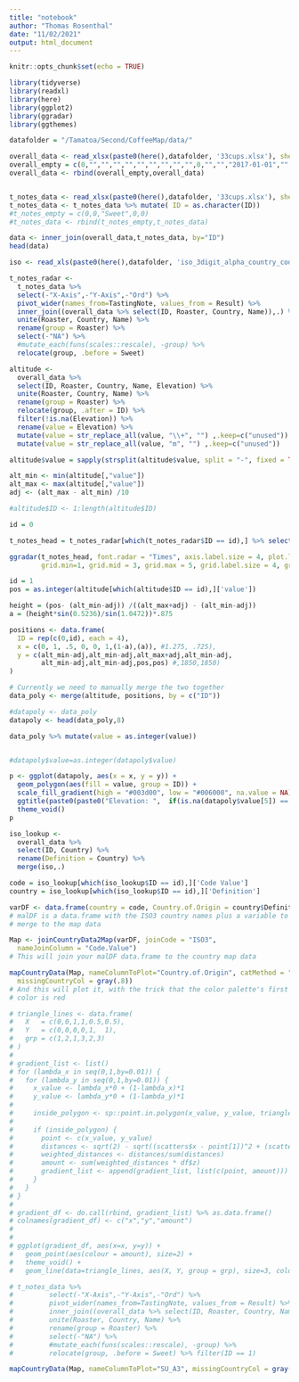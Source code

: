 ```yaml
---
title: "notebook"
author: "Thomas Rosenthal"
date: "11/02/2021"
output: html_document
---
```


```r
knitr::opts_chunk$set(echo = TRUE)
```

```r
library(tidyverse)
library(readxl)
library(here)
library(ggplot2)
library(ggradar)
library(ggthemes)
```


```r
datafolder = "/Tamatoa/Second/CoffeeMap/data/" 

overall_data <- read_xlsx(paste0(here(),datafolder, '33cups.xlsx'), sheet = "Overall")
overall_empty = c(0,"","","","","","","","","",0,"","","2017-01-01","","",0)
overall_data <- rbind(overall_empty,overall_data)


t_notes_data <- read_xlsx(paste0(here(),datafolder, '33cups.xlsx'), sheet = "T_Notes")
t_notes_data <- t_notes_data %>% mutate( ID = as.character(ID))
#t_notes_empty = c(0,0,"Sweet",0,0)
#t_notes_data <- rbind(t_notes_empty,t_notes_data)
```

```r
data <- inner_join(overall_data,t_notes_data, by="ID")
head(data)
```


```r
iso <- read_xls(paste0(here(),datafolder, 'iso_3digit_alpha_country_codes.xls'))
```

```r
t_notes_radar <- 
  t_notes_data %>% 
  select(-"X-Axis",-"Y-Axis",-"Ord") %>%  
  pivot_wider(names_from=TastingNote, values_from = Result) %>% 
  inner_join((overall_data %>% select(ID, Roaster, Country, Name)),.) %>% 
  unite(Roaster, Country, Name) %>% 
  rename(group = Roaster) %>% 
  select(-"NA") %>% 
  #mutate_each(funs(scales::rescale), -group) %>% 
  relocate(group, .before = Sweet)
```
```r
altitude <- 
  overall_data %>% 
  select(ID, Roaster, Country, Name, Elevation) %>% 
  unite(Roaster, Country, Name) %>% 
  rename(group = Roaster) %>% 
  relocate(group, .after = ID) %>% 
  filter(!is.na(Elevation)) %>% 
  rename(value = Elevation) %>% 
  mutate(value = str_replace_all(value, "\\+", "") ,.keep=c("unused")) %>% 
  mutate(value = str_replace_all(value, "m", "") ,.keep=c("unused")) 

altitude$value = sapply(strsplit(altitude$value, split = "-", fixed = TRUE), function(k) mean(as.numeric(k)))

alt_min <- min(altitude[,"value"])
alt_max <- max(altitude[,"value"])
adj <- (alt_max - alt_min) /10

#altitude$ID <- 1:length(altitude$ID)
```

```r
id = 0
```

```r
t_notes_head = t_notes_radar[which(t_notes_radar$ID == id),] %>% select(-group) %>% mutate_if(is.character,as.numeric) 

ggradar(t_notes_head, font.radar = "Times", axis.label.size = 4, plot.legend = TRUE, values.radar= c(1,3,5),
        grid.min=1, grid.mid = 3, grid.max = 5, grid.label.size = 4, group.point.size = 3, group.colours = "#000000")
```

```r
id = 1
pos = as.integer(altitude[which(altitude$ID == id),]['value'])

height = (pos- (alt_min-adj)) /((alt_max+adj) - (alt_min-adj))
a = (height*sin(0.5236)/sin(1.0472))*.875

positions <- data.frame(
  ID = rep(c(0,id), each = 4),
  x = c(0, 1, .5, 0, 0, 1,(1-a),(a)), #1.275, .725),
  y = c(alt_min-adj,alt_min-adj,alt_max+adj,alt_min-adj,
        alt_min-adj,alt_min-adj,pos,pos) #,1850,1850)
)

# Currently we need to manually merge the two together
data_poly <- merge(altitude, positions, by = c("ID"))

#datapoly <- data_poly
datapoly <- head(data_poly,8)

data_poly %>% mutate(value = as.integer(value))


#datapoly$value=as.integer(datapoly$value)

p <- ggplot(datapoly, aes(x = x, y = y)) +
  geom_polygon(aes(fill = value, group = ID)) +
  scale_fill_gradient(high = "#003d00", low = "#006000", na.value = NA) +
  ggtitle(paste0(paste0("Elevation: ",  if(is.na(datapoly$value[5]) == TRUE){"Unknown"}else{datapoly$value[5]}), " MASL")) +
  theme_void()
p
```

```r

iso_lookup <- 
  overall_data %>% 
  select(ID, Country) %>%
  rename(Definition = Country) %>% 
  merge(iso,.)

code = iso_lookup[which(iso_lookup$ID == id),]['Code Value']
country = iso_lookup[which(iso_lookup$ID == id),]['Definition']

varDF <- data.frame(country = code, Country.of.Origin = country$Definition)
# malDF is a data.frame with the ISO3 country names plus a variable to
# merge to the map data

Map <- joinCountryData2Map(varDF, joinCode = "ISO3",
  nameJoinColumn = "Code.Value")
# This will join your malDF data.frame to the country map data

mapCountryData(Map, nameColumnToPlot="Country.of.Origin", catMethod = "categorical",
  missingCountryCol = gray(.8))
# And this will plot it, with the trick that the color palette's first
# color is red
```


```r
# triangle_lines <- data.frame(
#   X   = c(0,0,1,1,0.5,0.5),
#   Y   = c(0,0,0,0,1,  1),
#   grp = c(1,2,1,3,2,3)
# )
# 
# gradient_list <- list()
# for (lambda_x in seq(0,1,by=0.01)) {
#   for (lambda_y in seq(0,1,by=0.01)) {
#     x_value <- lambda_x*0 + (1-lambda_x)*1
#     y_value <- lambda_y*0 + (1-lambda_y)*1
#     
#     inside_polygon <- sp::point.in.polygon(x_value, y_value, triangle_lines$X, triangle_lines$Y) %>% as.logical()
#     
#     if (inside_polygon) {
#       point <- c(x_value, y_value)
#       distances <- sqrt(2) - sqrt((scatters$x - point[1])^2 + (scatters$y - point[2])^2)
#       weighted_distances <- distances/sum(distances)
#       amount <- sum(weighted_distances * df$z)
#       gradient_list <- append(gradient_list, list(c(point, amount)))
#     }
#   }
# }
# 
# gradient_df <- do.call(rbind, gradient_list) %>% as.data.frame()
# colnames(gradient_df) <- c("x","y","amount")
# 
# 
# ggplot(gradient_df, aes(x=x, y=y)) + 
#   geom_point(aes(colour = amount), size=2) +
#   theme_void() + 
#   geom_line(data=triangle_lines, aes(X, Y, group = grp), size=3, colour="white", lineend="round")
```


```r
# t_notes_data %>% 
#         select(-"X-Axis",-"Y-Axis",-"Ord") %>%  
#         pivot_wider(names_from=TastingNote, values_from = Result) %>% 
#         inner_join((overall_data %>% select(ID, Roaster, Country, Name)),.) %>% 
#         unite(Roaster, Country, Name) %>% 
#         rename(group = Roaster) %>% 
#         select(-"NA") %>% 
#         #mutate_each(funs(scales::rescale), -group) %>% 
#         relocate(group, .before = Sweet) %>% filter(ID == 1)
```


```r
mapCountryData(Map, nameColumnToPlot="SU_A3", missingCountryCol = gray(.8),catMethod = "categorical",addLegend=FALSE, mapTitle= 'Pick a Coffee to Map',colourPalette= 'black2White')
```